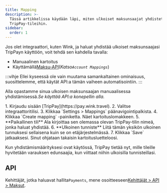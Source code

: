 ```yaml
---
title: Mapping
description: >-
  Tässä artikkelissa käydään läpi, miten ulkoiset maksunsaajat yhdistetään
  TripPay-tileihin.
sidebar:
  order: 1
---
```


Jos olet integraattori, kuten Wink, ja haluat yhdistää ulkoiset maksunsaajasi TripPayn käyttöön, voit tehdä sen kahdella tavalla:

* Manuaalinen kartoitus
* Käyttämällä[Maksu-API](/developers/apis/#payment-api)(*Katso`Account Mappings`*)

:::vihje
Ellei kyseessä ole vain muutama samankaltainen ominaisuus, suosittelemme, että käytät API:a tämän vaiheen automatisointiin.
:::

Alla opastamme sinua ulkoisen maksunsaajan manuaalisessa yhdistämisessä.*Se käyttää API:a konepellin alla.*

<Steps>
  1. Kirjaudu sisään [TripPay](https://pay.wink.travel).
  2. Valitse integraattoritilisi.
  3. Klikkaa `Settings > Mappings` päänavigointipalkista.
  4. Klikkaa `Create mapping` -painiketta. Näet kartoituslomakkeen.
  5. **Paikallinen tili** Ala kirjoittaa sen olemassa olevan TripPay-tilin nimeä, jonka haluat yhdistää.
  6. **Ulkoinen tunniste** Liitä tämän yksikön ulkoinen tunnuksesi sellaisena kuin se on etäjärjestelmässä.
  7. Klikkaa `Save` jatkaaksesi. Sinut ohjataan takaisin kartoitusluetteloosi.
</Steps>


Kun yhdistämismäärityksesi ovat käytössä, TripPay tietää nyt, mille tileille hyvitetään varauksen edunsaajia, kun viittaat niihin ulkoisilla tunnisteillasi.

## API

Kehittäjät, jotka haluavat hallita`Payments`, mene osoitteeseen[Kehittäjät > API > Maksut](/developers/apis/#payment-api).

